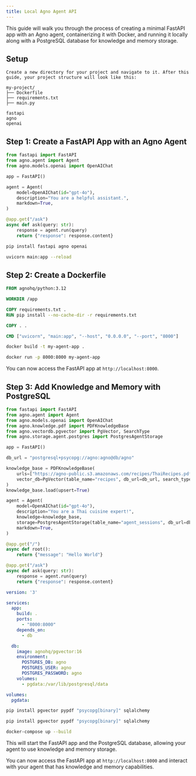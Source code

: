 ```yaml
---
title: Local Agno Agent API
---
```


This guide will walk you through the process of creating a minimal FastAPI app with an Agno agent, containerizing it with Docker, and running it locally along with a PostgreSQL database for knowledge and memory storage.

## Setup

<Steps>
  <Step title="Create a new directory for your project and navigate to it.">

    Create a new directory for your project and navigate to it. After this guide, your project structure will look like this:

```
my-project/
├── Dockerfile
├── requirements.txt
├── main.py
```

  </Step>
  <Step title="Create a `requirements.txt` file and add the required dependencies:">

```
fastapi
agno
openai
```
  </Step>
</Steps>

## Step 1: Create a FastAPI App with an Agno Agent
<Steps>
  <Step title="Create a new Python file, e.g., `main.py`, and add the following code to create a minimal FastAPI app with an Agno agent:">

```python
from fastapi import FastAPI
from agno.agent import Agent
from agno.models.openai import OpenAIChat

app = FastAPI()

agent = Agent(
    model=OpenAIChat(id="gpt-4o"),
    description="You are a helpful assistant.",
    markdown=True,
)

@app.get("/ask")
async def ask(query: str):
    response = agent.run(query)
    return {"response": response.content}
```

  </Step>
  <Step title="Install the required dependencies by running:">

```bash
pip install fastapi agno openai
```

  </Step>
  <Step title="Run the FastAPI app with `uvicorn main:app --reload`.">

```bash
uvicorn main:app --reload
```
</Step>
</Steps>

## Step 2: Create a Dockerfile

<Steps>
  <Step title="In the same directory, create a new file named `Dockerfile` with the following content:">

```dockerfile
FROM agnohq/python:3.12

WORKDIR /app

COPY requirements.txt .
RUN pip install --no-cache-dir -r requirements.txt

COPY . .

CMD ["uvicorn", "main:app", "--host", "0.0.0.0", "--port", "8000"]
```

  </Step>
  <Step title="Build the Docker image by running:">

```bash
docker build -t my-agent-app .
```

  </Step>
  <Step title="Run the Docker container with:">

```bash
docker run -p 8000:8000 my-agent-app
```

  </Step>

You can now access the FastAPI app at `http://localhost:8000`.

</Steps>

## Step 3: Add Knowledge and Memory with PostgreSQL

<Steps>
  <Step title="Update your `main.py` file to include knowledge and memory storage using PostgreSQL:">

```python
from fastapi import FastAPI
from agno.agent import Agent
from agno.models.openai import OpenAIChat
from agno.knowledge.pdf import PDFKnowledgeBase
from agno.vectordb.pgvector import PgVector, SearchType
from agno.storage.agent.postgres import PostgresAgentStorage

app = FastAPI()

db_url = "postgresql+psycopg://agno:agno@db/agno"

knowledge_base = PDFKnowledgeBase(
    urls=["https://agno-public.s3.amazonaws.com/recipes/ThaiRecipes.pdf"],
    vector_db=PgVector(table_name="recipes", db_url=db_url, search_type=SearchType.hybrid),
)
knowledge_base.load(upsert=True)

agent = Agent(
    model=OpenAIChat(id="gpt-4o"),
    description="You are a Thai cuisine expert!",
    knowledge=knowledge_base,
    storage=PostgresAgentStorage(table_name="agent_sessions", db_url=db_url),
    markdown=True,
)

@app.get("/")
async def root():
    return {"message": "Hello World"}

@app.get("/ask")
async def ask(query: str):
    response = agent.run(query)
    return {"response": response.content}
```

  </Step>
  <Step title="Create a `docker-compose.yml` file in the same directory with the following content:">

```yaml
version: '3'

services:
  app:
    build: .
    ports:
      - "8000:8000"
    depends_on:
      - db

  db:
    image: agnohq/pgvector:16
    environment:
      POSTGRES_DB: agno
      POSTGRES_USER: agno
      POSTGRES_PASSWORD: agno
    volumes:
      - pgdata:/var/lib/postgresql/data

volumes:
  pgdata:
```

  </Step>
  <Step title="Install the additional dependencies:">

```bash
pip install pgvector pypdf "psycopg[binary]" sqlalchemy
```

  </Step>
  <Step title="Update the `requirements.txt` file with the new dependencies.">

```bash
pip install pgvector pypdf "psycopg[binary]" sqlalchemy
```

  </Step>
  <Step title="Run the Docker Compose setup with:">

```bash
docker-compose up --build
```

This will start the FastAPI app and the PostgreSQL database, allowing your agent to use knowledge and memory storage.

You can now access the FastAPI app at `http://localhost:8000` and interact with your agent that has knowledge and memory capabilities.

</Step>
</Steps>
